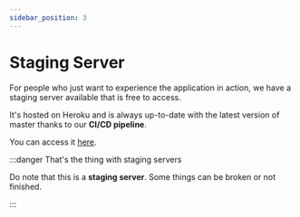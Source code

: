```yaml
---
sidebar_position: 3
---
```


# Staging Server

For people who just want to experience the application in action, we have a staging server available that is free to access.

It's hosted on Heroku and is always up-to-date with the latest version of master thanks to our **CI/CD pipeline**.

You can access it [here](https://move-your-table-main.herokuapp.com/).

:::danger That's the thing with staging servers

Do note that this is a **staging server**. Some things can be broken or not finished.

:::
